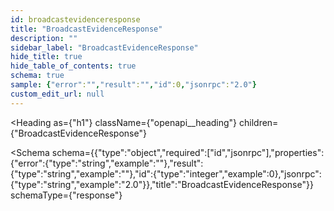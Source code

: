 ```yaml
---
id: broadcastevidenceresponse
title: "BroadcastEvidenceResponse"
description: ""
sidebar_label: "BroadcastEvidenceResponse"
hide_title: true
hide_table_of_contents: true
schema: true
sample: {"error":"","result":"","id":0,"jsonrpc":"2.0"}
custom_edit_url: null
---
```



<Heading
  as={"h1"}
  className={"openapi__heading"}
  children={"BroadcastEvidenceResponse"}
>
</Heading>





<Schema
  schema={{"type":"object","required":["id","jsonrpc"],"properties":{"error":{"type":"string","example":""},"result":{"type":"string","example":""},"id":{"type":"integer","example":0},"jsonrpc":{"type":"string","example":"2.0"}},"title":"BroadcastEvidenceResponse"}}
  schemaType={"response"}
>
  
</Schema>
            